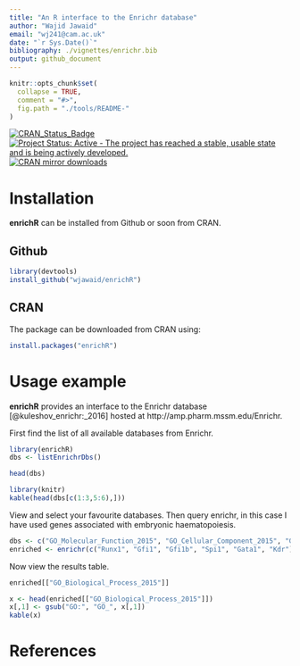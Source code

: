 ```yaml
---
title: "An R interface to the Enrichr database"
author: "Wajid Jawaid"
email: "wj241@cam.ac.uk"
date: "`r Sys.Date()`"
bibliography: ./vignettes/enrichr.bib
output: github_document
---
```


<!-- README.md is generated from README.Rmd. Please edit that file -->

```r
knitr::opts_chunk$set(
  collapse = TRUE,
  comment = "#>",
  fig.path = "./tools/README-"
)
```

[![CRAN_Status_Badge](http://www.r-pkg.org/badges/version/enrichR)](https://cran.r-project.org/package=enrichR)
[![Project Status: Active - The project has reached a stable, usable state and is being actively developed.](http://www.repostatus.org/badges/latest/active.svg)](http://www.repostatus.org/#active)
[![CRAN mirror downloads](http://cranlogs.r-pkg.org/badges/enrichR)](https://cran.r-project.org/package=enrichR/)

# Installation

**enrichR** can be installed from Github or soon from CRAN.

## Github

```r
library(devtools)
install_github("wjawaid/enrichR")
```

## CRAN

The package can be downloaded from CRAN using:

```r
install.packages("enrichR")
```

# Usage example

**enrichR** provides an interface to the Enrichr database [@kuleshov_enrichr:_2016] hosted at http://amp.pharm.mssm.edu/Enrichr.  

First find the list of all available databases from Enrichr.

```r
library(enrichR)
dbs <- listEnrichrDbs()
```

```r
head(dbs)
```

```r
library(knitr)
kable(head(dbs[c(1:3,5:6),]))
```

View and select your favourite databases. Then query enrichr, in this case I have used genes associated with embryonic haematopoiesis.

```r
dbs <- c("GO_Molecular_Function_2015", "GO_Cellular_Component_2015", "GO_Biological_Process_2015")
enriched <- enrichr(c("Runx1", "Gfi1", "Gfi1b", "Spi1", "Gata1", "Kdr"), dbs)
```

Now view the results table.

```r
enriched[["GO_Biological_Process_2015"]]
```

```r
x <- head(enriched[["GO_Biological_Process_2015"]])
x[,1] <- gsub("GO:", "GO_", x[,1])
kable(x)
```

# References